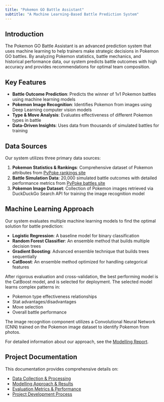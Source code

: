 ```yaml
---
title: "Pokemon GO Battle Assistant"
subtitle: "A Machine Learning-Based Battle Prediction System"
---
```


## Introduction

The Pokemon GO Battle Assistant is an advanced prediction system that uses machine learning to help trainers make strategic decisions in Pokemon GO battles. By analyzing Pokemon statistics, battle mechanics, and historical performance data, our system predicts battle outcomes with high accuracy and provides recommendations for optimal team composition.

## Key Features

- **Battle Outcome Prediction**: Predicts the winner of 1v1 Pokemon battles using machine learning models
- **Pokemon Image Recognition**: Identifies Pokemon from images using Deep Learning computer vision models
- **Type & Move Analysis**: Evaluates effectiveness of different Pokemon types in battle
- **Data-Driven Insights**: Uses data from thousands of simulated battles for training

## Data Sources

Our system utilizes three primary data sources:

1. **Pokemon Statistics & Rankings**: Comprehensive dataset of Pokemon attributes from [PvPoke rankings site](https://pvpoke.com/rankings/)
2. **Battle Simulation Data**: 20,000 simulated battle outcomes with detailed performance metrics from [PvPoke battles site](https://pvpoke.com/battle/)
3. **Pokemon Image Dataset**: Collection of Pokemon images retrieved via DuckDuckGo Search API for training the image recognition model

## Machine Learning Approach

Our system evaluates multiple machine learning models to find the optimal solution for battle prediction:

- **Logistic Regression**: A baseline model for binary classification
- **Random Forest Classifier**: An ensemble method that builds multiple decision trees
- **Gradient Boosting**: Advanced ensemble technique that builds trees sequentially
- **CatBoost**: An ensemble method optimized for handling categorical features

After rigorous evaluation and cross-validation, the best performing model is the CatBoost model, and is selected for deployment. The selected model learns complex patterns in:

- Pokemon type effectiveness relationships
- Stat advantages/disadvantages
- Move selection
- Overall battle performance

The image recognition component utilizes a Convolutional Neural Network (CNN) trained on the Pokemon image dataset to identify Pokemon from photos.

For detailed information about our approach, see the [Modelling Report](modelling_report.qmd).

## Project Documentation

This documentation provides comprehensive details on:

- [Data Collection & Processing](data_report.qmd)
- [Modelling Approach & Results](modelling_report.qmd)
- [Evaluation Metrics & Performance](evaluation.qmd)
- [Project Development Process](project_charta.qmd)
